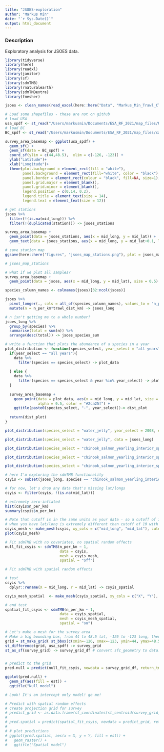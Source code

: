 ```yaml
---
title: "JSOES-exploration"
author: "Markus Min"
date: "`r Sys.Date()`"
output: html_document
---
```

### Description
Exploratory analysis for JSOES data.


```r
library(tidyverse)
library(here)
library(readxl)
library(janitor)
library(sf)
library(sdmTMB)
library(rnaturalearth)
library(sdmTMBextra)
library(fmesher)
```

```r
jsoes <- clean_names(read_excel(here::here("Data", "Markus_Min_Trawl_CTD_Chl_Nuts_Thorson_Scheuerell_5.2.24_FINAL.xlsx")))

```

```r
# Load some shapefiles - these are not on github
# load USA
usa_spdf <- st_read("/Users/markusmin/Documents/ESA_RF_2021/map_files/USA_adm0.shp")
# load BC
BC_spdf <- st_read("/Users/markusmin/Documents/ESA_RF_2021/map_files/canada/lpr_000b16a_e.shp")

survey_area_basemap <- ggplot(usa_spdf) +
  geom_sf() +
  geom_sf(data = BC_spdf) +
  coord_sf(ylim = c(44,48.5),  xlim = c(-126, -123)) +
  ylab("Latitude")+
  xlab("Longitude")+
  theme(plot.background = element_rect(fill = "white"),
        panel.background = element_rect(fill="white", color = "black"),
        panel.border = element_rect(colour = "black", fill=NA, size=1),
        panel.grid.major = element_blank(),
        panel.grid.minor = element_blank(),
        legend.position = c(0.14, 0.2),
        legend.title = element_text(size = 14),
        legend.text = element_text(size = 12))

# get stations
jsoes %>% 
  filter(!(is.na(mid_long))) %>% 
  filter(!(duplicated(station))) -> jsoes_stations

survey_area_basemap +
  geom_point(data = jsoes_stations, aes(x = mid_long, y = mid_lat)) +
  geom_text(data = jsoes_stations, aes(x = mid_long, y = mid_lat+0.1, label = station), size = 2) -> jsoes_map_stations

# save station map
ggsave(here::here("figures", "jsoes_map_stations.png"), plot = jsoes_map_stations, height = 20, width = 15)

# jsoes_map_stations

# what if we plot all samples?
survey_area_basemap +
  geom_point(data = jsoes, aes(x = mid_long, y = mid_lat), size = 0.5) -> jsoes_map_all_samples

```

```r
species_column_names <- colnames(jsoes)[32:ncol(jsoes)]

jsoes %>% 
  pivot_longer(., cols = all_of(species_column_names), values_to = "n_per_km", names_to = "species") %>% 
  mutate(n = n_per_km*trawl_dist_km) -> jsoes_long

# n isn't getting me to a whole number?
jsoes_long %>% 
  group_by(species) %>% 
  summarise(total = sum(n)) %>% 
  arrange(desc(total)) -> jsoes_species_sum

```



```r
# write a function that plots the abundance of a species in a year
plot_distribution <- function(species_select, year_select = "all years", data){
  if(year_select == "all years"){
    data %>% 
      filter(species == species_select) -> plot_data
    
  } else {
    data %>% 
      filter(species == species_select & year %in% year_select) -> plot_data
  }
  
  survey_area_basemap +
    geom_point(data = plot_data, aes(x = mid_long, y = mid_lat, size = n_per_km),
               alpha = 0.5, color = "#2ca25f") +
    ggtitle(paste0(species_select, "-", year_select))-> dist_plot
  
  return(dist_plot)
}

plot_distribution(species_select = "water_jelly", year_select = 2008, data = jsoes_long)

plot_distribution(species_select = "water_jelly", data = jsoes_long)

plot_distribution(species_select = "chinook_salmon_yearling_interior_sp", data = jsoes_long)

plot_distribution(species_select = "chinook_salmon_yearling_interior_sp", year_select = 1998, data = jsoes_long)

plot_distribution(species_select = "chinook_salmon_yearling_interior_sp", year_select = 2008, data = jsoes_long)

```


```r
# here I'm exploring the sdmTMB functionality
csyis <- subset(jsoes_long, species == "chinook_salmon_yearling_interior_sp")

# for now, let's drop any data that's missing lat/longs
csyis <- filter(csyis, !(is.na(mid_lat)))

# extremely zero-inflated
hist(csyis$n_per_km)
summary(csyis$n_per_km)

# Note that cutoff is in the same units as your data - so a cutoff of 10
# when you have lat/long is extremely different than cutoff of 10 with km (as in the vignette)
csyis_mesh <- make_mesh(csyis, xy_cols = c("mid_long", "mid_lat"), cutoff = 0.1)
plot(csyis_mesh)

# Fit sdmTMB with no covariates, no spatial random effects
null_fit_csyis <- sdmTMB(n_per_km ~ 1,
                         data = csyis,
                         mesh = csyis_mesh,
                         spatial = "off")

# Fit sdmTMB with spatial random effects

# test
csyis %>% 
  dplyr::rename(X = mid_long, Y = mid_lat) -> csyis_spatial 

csyis_mesh_spatial  <- make_mesh(csyis_spatial, xy_cols = c("X", "Y"), cutoff = 0.1)

# end test
spatial_fit_csyis <- sdmTMB(n_per_km ~ 1,
                         data = csyis_spatial,
                         mesh = csyis_mesh_spatial,
                         spatial = "on")

```

```r
# Let's make a mesh for the survey area
# Make a big bounding box, from 44 to 48.5 lat, -126 to -123 long, then take difference with land
grid = st_make_grid( st_bbox(c(xmin=-126, xmax=-123, ymin=44, ymax=48.5)), n=c(10,40), crs = "WGS84")
st_difference(grid, usa_spdf) -> survey_grid
st_as_sf(survey_grid) -> survey_grid_df # convert sfc_geometry to data.frame


# predict to the grid
pred.null = predict(null_fit_csyis, newdata = survey_grid_df, return_tmb_object = FALSE)

ggplot(pred.null) +
  geom_sf(aes(fill = est)) +
  ggtitle("Null model")

# Look! It's an intercept only model! go me!

# Predict with spatial random effects
# create projection grid for survey
# predict_grid <- as.data.frame(st_coordinates(st_centroid(survey_grid_df)))
# 
# pred.spatial = predict(spatial_fit_csyis, newdata = predict_grid, return_tmb_object = FALSE)
# 
# # plot predictions
# ggplot(pred.spatial, aes(x = X, y = Y, fill = est)) +
#   geom_raster() +
#   ggtitle("Spatial model")

```

